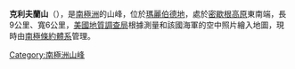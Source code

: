 {{Coord|86|19|S|130|0|W|source:GNIS|display=title}}

'''克利夫蘭山'''（{{lang-en|Cleveland Mesa}}），是[[南極洲|南極洲]]的山峰，位於[[瑪麗伯德地|瑪麗伯德地]]，處於[[密歇根高原|密歇根高原]]東南端，長9公里、寬6公里，[[美國地質調查局|美國地質調查局]]根據測量和該國海軍的空中照片繪入地圖，現時由[[南極條約體系|南極條約體系]]管理。

{{Antarctica-geo-stub}}
[[Category:南極洲山峰|Category:南極洲山峰]]